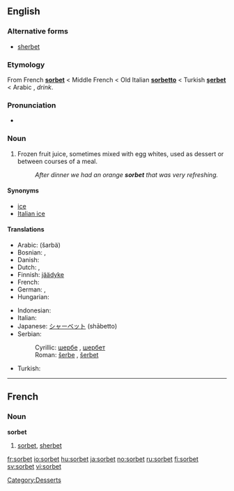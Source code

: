 {{also|Sorbet}}
==English==

===Alternative forms===
* [[sherbet]]

===Etymology===
From French '''[[sorbet#french|sorbet]]''' < Middle French < Old Italian '''[[sorbetto]]''' < Turkish '''[[şerbet]]''' < Arabic '''{{Arab|[[شربة]]}}''', ''drink''.

===Pronunciation===
* {{a|Canada}} {{IPA|/ˈʃərbət/, /ˈʃərbərt/, /ˌsɔrˈbeɪ/}}

===Noun===
{{en-noun}}

# Frozen fruit juice, sometimes mixed with egg whites, used as dessert or between courses of a meal.
#: ''After dinner we had an orange '''sorbet''' that was very refreshing.''

====Synonyms====
* [[ice]]
* [[Italian ice]]

====Translations====
{{trans-top|frozen fruit juice}}
* Arabic: {{Arab|[[شربة]]}} (šarbä)
* Bosnian: {{t-|bs|šerbe|n}}, {{t-|bs|šerbet|m}}
* Danish: {{t-|da|sorbet}}
* Dutch: {{t+|nl|waterijs}}, {{t-|nl|sorbet|n}}
* Finnish: [[jäädyke]]
* French: {{t+|fr|sorbet|f}}
* German: {{t+|de|Fruchteis|n}}, {{t+|de|Sorbet|n}}
* Hungarian: {{t+|hu|sörbet}}
{{trans-mid}}
* Indonesian: {{t-|id|sorbet|xs=Indonesian}}
* Italian: {{t+|it|sorbetto}}
* Japanese: [[シャーベット]] (shābetto)
* Serbian:
*: Cyrillic: [[шербе]] {{n}}, [[шербет]] {{m}}
*: Roman: [[šerbe#Serbian|šerbe]] {{n}}, [[šerbet#Serbian|šerbet]] {{m}}
* Turkish: {{t+|tr|şerbet}}
{{trans-bottom}}

[[Category:Desserts]]

----

==French==

===Noun===
'''sorbet''' {{f}}

# [[sorbet#English|sorbet]], [[sherbet]]

[[fr:sorbet]]
[[io:sorbet]]
[[hu:sorbet]]
[[ja:sorbet]]
[[no:sorbet]]
[[ru:sorbet]]
[[fi:sorbet]]
[[sv:sorbet]]
[[vi:sorbet]]
